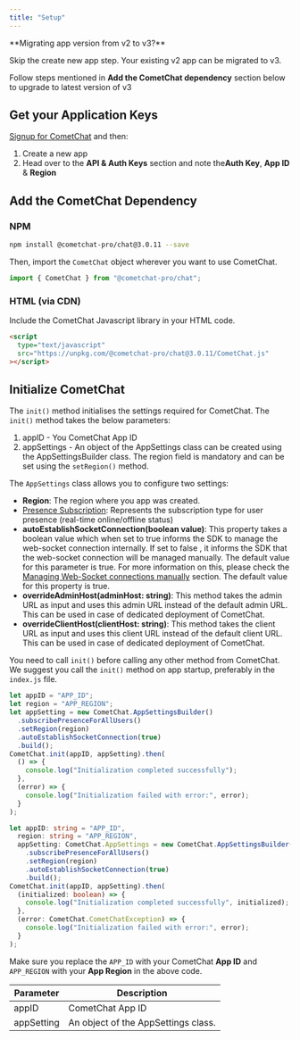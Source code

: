 ```yaml
---
title: "Setup"
---
```


<Note>
**Migrating app version from v2 to v3?**

Skip the create new app step. Your existing v2 app can be migrated to v3.

Follow steps mentioned in **Add the CometChat dependency** section below to
upgrade to latest version of v3

</Note>

## Get your Application Keys

[Signup for CometChat](https://app.cometchat.com/signup) and then:

1. Create a new app
2. Head over to the **API & Auth Keys** section and note the**Auth Key**, **App
   ID** & **Region**

## Add the CometChat Dependency

### NPM

```bash Javascript
npm install @cometchat-pro/chat@3.0.11 --save
```

Then, import the `CometChat` object wherever you want to use CometChat.

```js Javascript
import { CometChat } from "@cometchat-pro/chat";
```

### HTML (via CDN)

Include the CometChat Javascript library in your HTML code.

```html HTML
<script
  type="text/javascript"
  src="https://unpkg.com/@cometchat-pro/chat@3.0.11/CometChat.js"
></script>
```

## Initialize CometChat

The `init()` method initialises the settings required for CometChat. The
`init()` method takes the below parameters:

1. appID - You CometChat App ID
2. appSettings - An object of the AppSettings class can be created using the
   AppSettingsBuilder class. The region field is mandatory and can be set using
   the `setRegion()` method.

The `AppSettings` class allows you to configure two settings:

- **Region**: The region where you app was created.
- [Presence Subscription](/sdks/javascript/user-presence): Represents the
  subscription type for user presence (real-time online/offline status)
- **autoEstablishSocketConnection(boolean value)**: This property takes a
  boolean value which when set to true informs the SDK to manage the web-socket
  connection internally. If set to false , it informs the SDK that the
  web-socket connection will be managed manually. The default value for this
  parameter is true. For more information on this, please check the
  [Managing Web-Socket connections manually](sdks/javascript/web-socket)
  section. The default value for this property is true.
- **overrideAdminHost(adminHost: string)**: This method takes the admin URL as
  input and uses this admin URL instead of the default admin URL. This can be
  used in case of dedicated deployment of CometChat.
- **overrideClientHost(clientHost: string)**: This method takes the client URL
  as input and uses this client URL instead of the default client URL. This can
  be used in case of dedicated deployment of CometChat.

You need to call `init()` before calling any other method from CometChat. We
suggest you call the `init()` method on app startup, preferably in the
`index.js` file.

<Tabs>
<Tab title="Javascript" >

```js
let appID = "APP_ID";
let region = "APP_REGION";
let appSetting = new CometChat.AppSettingsBuilder()
  .subscribePresenceForAllUsers()
  .setRegion(region)
  .autoEstablishSocketConnection(true)
  .build();
CometChat.init(appID, appSetting).then(
  () => {
    console.log("Initialization completed successfully");
  },
  (error) => {
    console.log("Initialization failed with error:", error);
  }
);
```

</Tab>

<Tab title="Typescript" >

```ts
let appID: string = "APP_ID",
  region: string = "APP_REGION",
  appSetting: CometChat.AppSettings = new CometChat.AppSettingsBuilder()
    .subscribePresenceForAllUsers()
    .setRegion(region)
    .autoEstablishSocketConnection(true)
    .build();
CometChat.init(appID, appSetting).then(
  (initialized: boolean) => {
    console.log("Initialization completed successfully", initialized);
  },
  (error: CometChat.CometChatException) => {
    console.log("Initialization failed with error:", error);
  }
);
```

</Tab>
</Tabs>

Make sure you replace the `APP_ID` with your CometChat **App ID** and
`APP_REGION` with your **App Region** in the above code.

| Parameter  | Description                         |
| ---------- | ----------------------------------- |
| appID      | CometChat App ID                    |
| appSetting | An object of the AppSettings class. |
